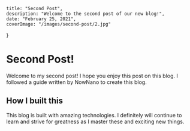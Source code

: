 
    title: "Second Post",
    description: "Welcome to the second post of our new blog!",
    date: "February 25, 2021",
    coverImage: "/images/second-post/2.jpg"
}


# Second Post!

Welcome to my second post! I hope you enjoy this post on this blog. I followed a guide written by NowNano to create this blog.

## How I built this

This blog is built with amazing technologies. I definitely will continue to learn and strive for greatness as I master these and exciting new things.

